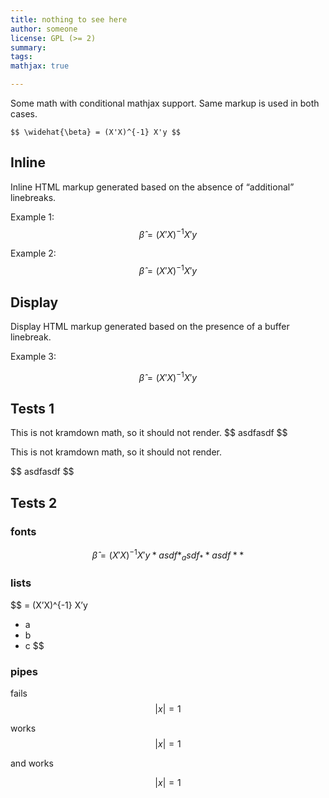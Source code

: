 ```yaml
---
title: nothing to see here
author: someone
license: GPL (>= 2)
summary:
tags:
mathjax: true

---
```


Some math with conditional mathjax support. Same markup is used in both cases.

```
$$ \widehat{\beta} = (X'X)^{-1} X'y $$
```

## Inline

Inline HTML markup generated based on the absence of "additional" linebreaks.

Example 1: $$ \widehat{\beta} = (X'X)^{-1} X'y $$

Example 2:
$$ \widehat{\beta} = (X'X)^{-1} X'y $$

## Display

Display HTML markup generated based on the presence of a buffer linebreak.

Example 3:

$$ \widehat{\beta} = (X'X)^{-1} X'y $$

## Tests 1

This is not kramdown  math, so it should not render. \$$ asdfasdf $$

This is not kramdown math, so it should not render.

\$\$ asdfasdf $$

## Tests 2

### fonts

$$
\widehat{\beta} = (X'X)^{-1} X'y *asdf* _asdf_ **asdf**
$$

### lists

$$
\widehat{\beta} = (X'X)^{-1} X'y

- a
- b
- c
$$

### pipes

fails $$|x|=1$$

works $$\vert x \vert = 1$$

and works

$$
|x|=1
$$
